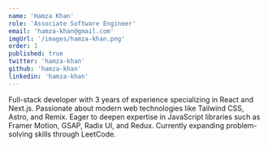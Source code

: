 ```yaml
---
name: 'Hamza Khan'
role: 'Associate Software Engineer'
email: 'hamza-khan@gmail.com'
imgUrl: '/images/hamza-khan.png'
order: 1
published: true
twitter: 'hamza-khan'
github: 'hamza-khan'
linkedin: 'hamza-khan'
---
```


Full-stack developer with 3 years of experience specializing in React and Next.js. Passionate about modern web technologies like Tailwind CSS, Astro, and Remix. Eager to deepen expertise in JavaScript libraries such as Framer Motion, GSAP, Radix UI, and Redux. Currently expanding problem-solving skills through LeetCode.
